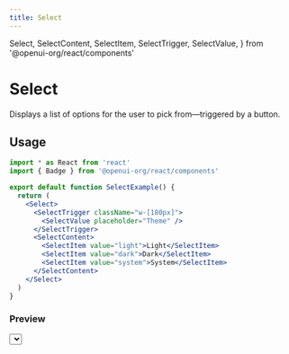 ```yaml
---
title: Select
---
```


  Select,
  SelectContent,
  SelectItem,
  SelectTrigger,
  SelectValue,
} from '@openui-org/react/components'

# Select

Displays a list of options for the user to pick from—triggered by a button.

## Usage

```jsx
import * as React from 'react'
import { Badge } from '@openui-org/react/components'

export default function SelectExample() {
  return (
    <Select>
      <SelectTrigger className="w-[180px]">
        <SelectValue placeholder="Theme" />
      </SelectTrigger>
      <SelectContent>
        <SelectItem value="light">Light</SelectItem>
        <SelectItem value="dark">Dark</SelectItem>
        <SelectItem value="system">System</SelectItem>
      </SelectContent>
    </Select>
  )
}
```

### Preview

<Preview>
  <Select>
    <SelectTrigger className="w-[180px]">
      <SelectValue placeholder="Theme" />
    </SelectTrigger>
    <SelectContent>
      <SelectItem value="light">Light</SelectItem>
      <SelectItem value="dark">Dark</SelectItem>
      <SelectItem value="system">System</SelectItem>
    </SelectContent>
  </Select>
</Preview>
